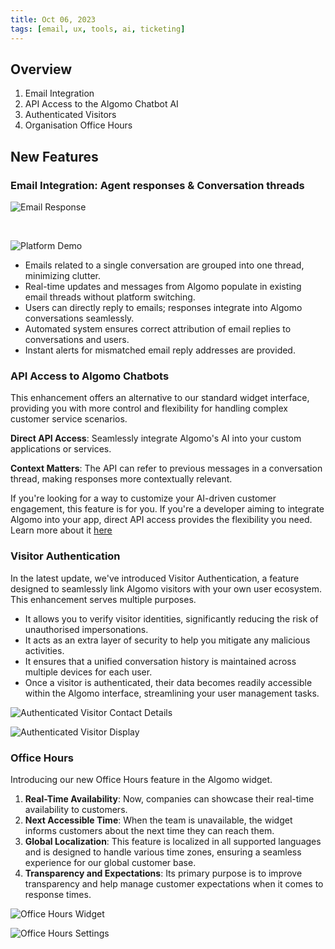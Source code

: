 ```yaml
---
title: Oct 06, 2023
tags: [email, ux, tools, ai, ticketing]
---
```


## Overview

1. Email Integration
2. API Access to the Algomo Chatbot AI
3. Authenticated Visitors
4. Organisation Office Hours

## New Features

### **Email Integration: Agent responses & Conversation threads**
![Email Response](./assets/images/Email-Reply-Agent-Email.png)

<br/>

![Platform Demo](./assets/images/Email-Reply-Agent-Platform.png)

- Emails related to a single conversation are grouped into one thread, minimizing clutter.
- Real-time updates and messages from Algomo populate in existing email threads without platform switching.
- Users can directly reply to emails; responses integrate into Algomo conversations seamlessly.
- Automated system ensures correct attribution of email replies to conversations and users.
- Instant alerts for mismatched email reply addresses are provided.

### **API Access to Algomo Chatbots**

This enhancement offers an alternative to our standard widget interface, providing you with more control and flexibility for handling complex customer service scenarios.

**Direct API Access**: Seamlessly integrate Algomo's AI into your custom applications or services.

**Context Matters**: The API can refer to previous messages in a conversation thread, making responses more contextually relevant.

If you're looking for a way to customize your AI-driven customer engagement, this feature is for you. If you're a developer aiming to integrate Algomo into your app, direct API access provides the flexibility you need. Learn more about it [here](https://help.algomo.com/docs/api-access/Using%20Our%20Apis)

### Visitor Authentication

In the latest update, we've introduced Visitor Authentication, a feature designed to seamlessly link Algomo visitors with your own user ecosystem. This enhancement serves multiple purposes.

- It allows you to verify visitor identities, significantly reducing the risk of unauthorised impersonations.
- It acts as an extra layer of security to help you mitigate any malicious activities.
- It ensures that a unified conversation history is maintained across multiple devices for each user.
- Once a visitor is authenticated, their data becomes readily accessible within the Algomo interface, streamlining your user management tasks.

![Authenticated Visitor Contact Details](./assets/images/authenticated-visitor-contact-details.png)

![Authenticated Visitor Display](./assets/images/authenticated-visitor-display.png)

### Office Hours

Introducing our new Office Hours feature in the Algomo widget.

1. **Real-Time Availability**: Now, companies can showcase their real-time availability to customers.
2. **Next Accessible Time**: When the team is unavailable, the widget informs customers about the next time they can reach them.
3. **Global Localization**: This feature is localized in all supported languages and is designed to handle various time zones, ensuring a seamless experience for our global customer base.
4. **Transparency and Expectations**: Its primary purpose is to improve transparency and help manage customer expectations when it comes to response times.

![Office Hours Widget](./assets/images/office-hours-widget.png)

![Office Hours Settings](./assets/images/office-hours-settings.png)

<br />
